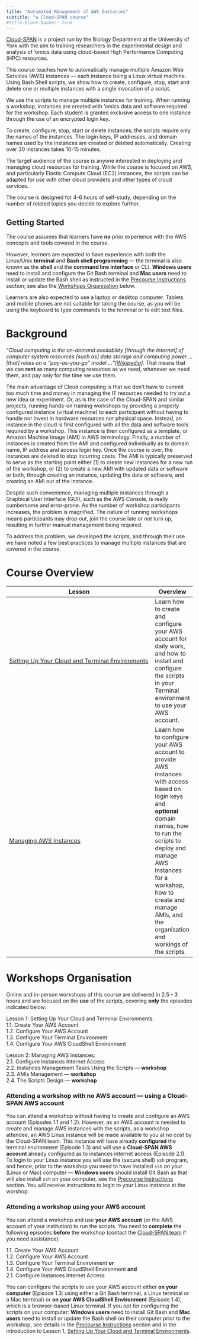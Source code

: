 ```yaml
---
title: "Automated Management of AWS Instances"
subtitle: "a Cloud-SPAN course"
#title-block-banner: true
---
```

[Cloud-SPAN](https://cloud-span.york.ac.uk) is a project run by the Biology Department at the University of York with the aim to training researchers in the experimental design and analysis of 'omics data using cloud-based High Performance Computing (HPC) resources.

This course teaches how to automatically manage multiple Amazon Web Services (AWS) instances --- each instance being a Linux virtual machine. Using Bash Shell scripts, we show how to create, configure, stop, start and delete one or multiple instances with a single invocation of a script.

We use the scripts to manage multiple instances for training. When running a workshop, instances are created with 'omics data and software required for the workshop. Each student is granted exclusive access to one instance through the use of an encrypted login key.

To create, configure, stop, start or delete instances, the scripts require only the names of the instances. The login keys, IP addresses, and domain names used by the instances are created or deleted automatically. Creating over 30 instances takes 10-15 minutes.

The target audience of the course is anyone interested in deploying and managing cloud resources for training. While the course is focused on AWS, and particularly Elastic Compute Cloud (EC2) instances, the scripts can be adapted for use with other cloud providers and other types of cloud services.

The course is designed for 4-6 hours of self-study, depending on the number of related topics you decide to explore further.

::: callout-note
## Getting Started

The course assumes that learners have **no** prior experience with the AWS concepts and tools covered in the course.

However, learners are expected to have experience with both the Linux/Unix **terminal** and **Bash shell programming** --- the terminal is also known as the **shell** and the **command line interface** or CLI. **Windows users** need to install and configure the Git Bash terminal and **Mac users** need to install or update the Bash shell as instructed in the [Precourse Instructions](docs/miscellanea/precourse-instructions.qmd) section; see also the [Workshops Organisation](#workshops-organisation) below.

Learners are also expected to use a laptop or desktop computer. Tablets and mobile phones are not suitable for taking the course, as you will be using the keyboard to type commands to the terminal or to edit text files.
:::

# Background

"*Cloud computing is the on-demand availability \[through the Internet\] of computer system resources \[such as\] data storage and computing power ... \[that\] relies on a "pay-as-you-go" model ..."\[[Wikipedia](https://en.wikipedia.org/wiki/Cloud_computing)\].* That means that we can **rent** as many computing resources as we need, whenever we need them, and pay only for the time we use them.

The main advantage of Cloud computing is that we don't have to commit too much time and money in managing the IT resources needed to try out a new idea or experiment. Or, as is the case of the Cloud-SPAN and similar projects, running hands-on training workshops by providing a properly configured instance (virtual machine) to each participant without having to handle nor invest in hardware resources nor physical space. Instead, an instance in the cloud is first configured with all the data and software tools required by a workshop. This instance is then configured as a template, or Amazon Machine Image (AMI) in AWS terminology. Finally, a number of instances is created from the AMI and configured individually as to domain name, IP address and access login key. Once the course is over, the instances are deleted to stop incurring costs. The AMI is typically preserved to serve as the starting point either (1) to create new instances for a new run of the workshop, or (2) to create a new AMI with updated data or software or both, through creating an instance, updating the data or software, and creating an AMI out of the instance.

Despite such convenience, managing multiple instances through a Graphical User Interface (GUI), such as the AWS Console, is really cumbersome and error-prone.  As the number of workshop participants increases, the problem is magniﬁed. The nature of running workshops means participants may drop out, join the course late or not turn up, resulting in further manual management being required.

To address this problem, we developed the scripts, and through their use we have noted a few best practices to manage multiple instances that are covered in the course.

# Course Overview

| Lesson                                    | Overview |
|-------------------------------------------|----------|
| [Setting Up Your Cloud and Terminal Environments](docs/lesson01-setting-work-envs/index.qmd) | Learn how to create and configure your AWS account for daily work, and how to install and configure the scripts in your Terminal environment to use your AWS account.  |
| [Managing AWS Instances](docs/lesson02-managing-aws-instances/index.qmd) | Learn how to configure your AWS account to provide AWS instances with access based on login keys and **optional** domain names, how to run the scripts to deploy and manage AWS instances for a workshop, how to create and manage AMIs, and the organisation and workings of the scripts. |

# Workshops Organisation {#workshops-organisation}

Online and in-person workshops of this course are delivered in 2.5 - 3 hours and are focused on the **use** of the scripts, covering **only** the episodes indicated below:

Lesson 1: Setting Up Your Cloud and Terminal Environments:\
1.1. Create Your AWS Account\
1.2. Configure Your AWS Account\
1.3. Configure Your Terminal Environment\
1.4. Configure Your AWS CloudShell Environment

Lesson 2: Managing AWS Instances:\
2.1. Configure Instances Internet Access\
2.2. Instances Management Tasks Using the Scripts --- **workshop**\
2.3. AMIs Management --- **workshop**\
2.4. The Scripts Design --- **workshop**

### Attending a workshop with no AWS account --- using a Cloud-SPAN AWS account

You can attend a workshop without having to create and configure an AWS account (Episodes 1.1 and 1.2). However, as an AWS account is needed to create and manage AWS instances with the scripts, as a workshop attendee, an AWS Linux instance will be made available to you at no cost by the Cloud-SPAN team. This instance will have already **configured** the terminal environment (Episode 1.3) and will use a **Cloud-SPAN AWS account** already configured as to instances internet access (Episode 2.1). To login to your Linux instance you will use the (secure shell) `ssh` program, and hence, prior to the workshop you need to have installed `ssh` on your (Linux or Mac) computer --- **Windows users** should install Git Bash as that will also install `ssh` on your computer, see the [Precourse Instructions](docs/miscellanea/precourse-instructions.qmd) section. You will receive instructions to login to your Linux instance at the worshop.

### Attending a workshop using your AWS account

You can attend a workshop and use **your AWS account** (or the AWS account of your institution) to run the scripts. You need to **complete** the following episodes **before** the workshop (contact the [Cloud-SPAN team](https://cloud-span.york.ac.uk/contact-us) if you need assistance):

1.1. Create Your AWS Account\
1.2. Configure Your AWS Account\
1.3. Configure Your Terminal Environment **or**\
1.4. Configure Your AWS CloudShell Environment **and**\
2.1. Configure Instances Internet Access

You can configure the scripts to use your AWS account either **on your computer** (Episode 1.3: using either a Git Bash terminal, a Linux terminal or a Mac terminal) or **on your AWS CloudShell Environment** (Episode 1.4), which is a browser-based Linux terminal. If you opt for configuring the scripts on your computer: **Windows users** need to install Git Bash and **Mac users** need to install or update the Bash shell on their computer prior to the workshop, see details in the [Precourse Instructions](./docs/miscellanea/precourse-instructions.qmd) section and in the introduction to Lesson 1, [Setting Up Your Cloud and Terminal Environments](./docs/lesson01-setting-work-envs/index.qmd).
